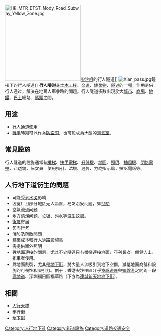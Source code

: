 {{noteTA
|1=zh-tw:人行地下道;zh-hk:行人隧道;zh-cn:地下人行通道;
}}
{{Unreferenced|time=2013-01-19T19:42:25+00:00 }}
[[File:HK_MTR_ETST_Mody_Road_Subway_Yellow_Zone.jpg|250px]][[尖沙咀|尖沙咀]]的行人隧道]]
[[File:Xian_pass.jpg|thumb]]鐘樓下的行人隧道]]
'''行人隧道'''是[[土木工程|土木工程]]、[[交通|交通]]、[[建筑物|建築物]]、[[隧道|隧道]]的一種，作用是供行人通过，解決在地面人車爭路的問題。行人隧道多數出現於大[[城市|城市]]、[[商場|商場]]、[[地鐵|地鐵]]、[[巴士|巴士]]總站、[[碼頭|碼頭]]之間。

==用途==
*行人通道使用
*[[戰爭|戰爭]]時期可以作為[[防空洞|防空洞]]，也可能成為大型的[[毒氣室|毒氣室]]。

==常見設施==
行人隧道的設施通常有[[楼梯|樓梯]]、[[電動扶梯|扶手電梯]]、[[升降机|升降機]]、[[地图|地圖]]、[[照明|照明]]、[[空氣調節|抽風機]]、[[閉路電視|閉路電視]]、凸透鏡、保安員、使用指引、法規、通告、方向指示牌、投訴電話等。

==人行地下道衍生的問題==
*可能受到[[洪灾|水災]]影响
*因宽广且部分地区无人监管，易发治安问题，如[[抢劫|抢劫]]
*空氣流通问题
*地方清潔问题，[[垃圾|垃圾]]、污水等滋生蚊蟲。
*[[露宿者|街友]]寄居
*[[行乞|乞丐]]行乞
*消防及疏散問題
*建築成本較行人過路設施高
*需提供額外照明
*與地面連接的問題，尤其不少隧道只有樓梯連接地面，不利長者、傷健人士、推車者使用。
*與地面割裂，尤其是[[地下街|地下街]]，將大量人流吸引到地下空間，減低地面商舖和設施的可視性和吸引力。例子：香港尖沙咀區介乎[[漆咸道南|漆咸道南]]與[[彌敦道|彌敦道]]之間的一段[[麽地道|麽地道]]、深圳福田區福華路（下方為[[連城新天地|連城新天地]][[地下街|地下街]]）。

==相關==
{{commonscat|Pedestrian tunnels}}
*[[人行过街天桥|人行天橋]]
*[[步行街|步行街]]
*[[地下街|地下街]]

{{transp-stub}}

[[Category:人行地下道|Category:人行地下道]]
[[Category:街道設施|Category:街道設施]]
[[Category:道路交通安全|Category:道路交通安全]]